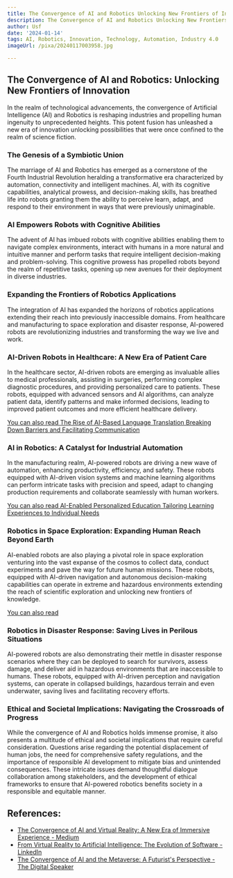 ```yaml
---
title: The Convergence of AI and Robotics Unlocking New Frontiers of Innovation
description: The Convergence of AI and Robotics Unlocking New Frontiers of Innovation
author: Usf
date: '2024-01-14'
tags: AI, Robotics, Innovation, Technology, Automation, Industry 4.0
imageUrl: /pixa/20240117003958.jpg

---
```

## The Convergence  of AI  and Robotics: Unlocking New Frontiers of Innovation

In the realm of technological advancements, the convergence of Artificial Intelligence (AI) and Robotics is reshaping industries and propelling human ingenuity to unprecedented heights. This potent fusion  has unleashed a new era of innovation unlocking possibilities that were once  confined to  the realm of science fiction.

### The  Genesis of a Symbiotic  Union

The marriage of AI  and Robotics has emerged as a cornerstone of the Fourth Industrial Revolution heralding a transformative era characterized by automation, connectivity and intelligent machines.  AI, with its cognitive capabilities, analytical prowess, and  decision-making skills, has  breathed  life  into robots granting them the ability to perceive learn, adapt, and  respond to their environment in ways that were previously unimaginable.

### AI Empowers Robots with Cognitive Abilities

The advent of AI has  imbued robots with cognitive abilities enabling them to navigate complex environments, interact with humans in a more natural and intuitive manner and  perform tasks that require intelligent decision-making and problem-solving. This cognitive prowess has propelled robots beyond the realm of  repetitive tasks, opening up new avenues for  their  deployment in diverse industries.

### Expanding the Frontiers of Robotics Applications

The integration  of AI has expanded the horizons of robotics  applications extending their reach  into previously inaccessible domains. From  healthcare and manufacturing to space exploration and disaster response, AI-powered robots are revolutionizing industries and transforming the way we live and work.

### AI-Driven Robots in Healthcare: A New Era of Patient Care

In the healthcare sector, AI-driven robots are emerging as invaluable allies to medical professionals, assisting in surgeries, performing complex diagnostic procedures,  and providing personalized care to patients. These robots, equipped with advanced sensors  and AI algorithms, can analyze patient data, identify patterns and make informed decisions, leading to improved patient outcomes and more efficient healthcare delivery.

[You  can also read The Rise of AI-Based Language Translation  Breaking Down Barriers and Facilitating Communication](The%20Rise%20of%20AI-Based%20Language%20Translation%20Breaking%20Down%20Barriers%20and%20Facilitating%20Communication)


### AI in Robotics: A  Catalyst for Industrial Automation

In the manufacturing  realm, AI-powered robots are driving a new wave of automation, enhancing productivity, efficiency, and safety. These robots equipped with AI-driven vision systems and machine learning  algorithms can perform intricate tasks with precision and speed, adapt  to changing production requirements and collaborate seamlessly with  human workers.

[You can also read AI-Enabled Personalized Education  Tailoring Learning Experiences to Individual  Needs](AI-Enabled%20Personalized%20Education%20Tailoring%20Learning%20Experiences%20to%20Individual%20Needs)


### Robotics in Space Exploration: Expanding Human Reach Beyond  Earth

AI-enabled robots are also playing a pivotal role  in space exploration venturing into the vast expanse of the cosmos to collect data, conduct experiments and pave  the way for future human missions. These  robots, equipped with  AI-driven  navigation and autonomous decision-making capabilities can operate in extreme and hazardous environments extending the reach of scientific exploration and  unlocking new frontiers of knowledge.

[You can also read ]()


### Robotics in Disaster Response: Saving Lives in Perilous Situations

AI-powered robots are also demonstrating their mettle in disaster  response scenarios where  they can be  deployed to search for survivors, assess damage, and  deliver aid in hazardous  environments that are inaccessible to humans. These robots, equipped with AI-driven perception and navigation systems, can  operate in collapsed buildings, hazardous terrain and even underwater, saving  lives and facilitating recovery efforts.

### Ethical and Societal Implications: Navigating the Crossroads of Progress

While the  convergence of AI and Robotics holds immense  promise, it also  presents a multitude of ethical  and  societal implications that require  careful consideration.  Questions arise regarding the potential displacement of human jobs, the need for comprehensive safety regulations, and  the importance  of responsible AI development to mitigate bias and unintended consequences. These intricate issues demand thoughtful dialogue collaboration among  stakeholders, and the development of ethical frameworks to ensure that  AI-powered robotics benefits society in  a responsible and equitable manner.

## References:
- [The Convergence of AI and Virtual Reality: A New Era of Immersive Experience - Medium](https://medium.com/aimonks/the-convergence-of-ai-and-virtual-reality-a-new-era-of-immersive-experience-89f7967a5f1f)
- [From Virtual Reality to Artificial Intelligence: The Evolution of Software - LinkedIn](https://www.linkedin.com/pulse/from-virtual-reality-artificial-intelligence-evolution-software)
- [The Convergence of AI and the Metaverse: A Futurist's Perspective - The Digital Speaker](https://www.thedigitalspeaker.com/convergence-ai-metaverse-futurists-perspective/)
